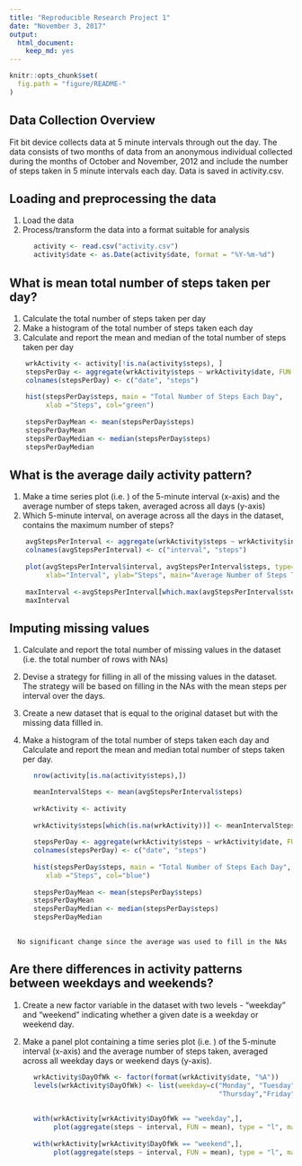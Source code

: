 ---
title: "Reproducible Research Project 1"
date: "November 3, 2017"
output: 
  html_document: 
    keep_md: yes
---

```{r, echo = TRUE}
knitr::opts_chunk$set(
  fig.path = "figure/README-"
)
```


## Data Collection Overview
   Fit bit device collects data at 5 minute intervals through out the day. The data consists of two     months of data from an anonymous individual collected during the months of October and November,     2012 and include the number of steps taken in 5 minute intervals each day. Data is saved in          activity.csv. 

## Loading and preprocessing the data
   1. Load the data
   2. Process/transform the data into a format suitable for analysis

```{r}
      activity <- read.csv("activity.csv")
      activity$date <- as.Date(activity$date, format = "%Y-%m-%d")
```

## What is mean total number of steps taken per day?
   1. Calculate the total number of steps taken per day
   2. Make a histogram of the total number of steps taken each day
   3. Calculate and report the mean and median of the total number of steps taken per day

```{r}
    wrkActivity <- activity[!is.na(activity$steps), ]
    stepsPerDay <- aggregate(wrkActivity$steps ~ wrkActivity$date, FUN = sum)
    colnames(stepsPerDay) <- c("date", "steps")
    
    hist(stepsPerDay$steps, main = "Total Number of Steps Each Day", 
         xlab ="Steps", col="green")
    
    stepsPerDayMean <- mean(stepsPerDay$steps)
    stepsPerDayMean
    stepsPerDayMedian <- median(stepsPerDay$steps)
    stepsPerDayMedian
```

## What is the average daily activity pattern?
   1. Make a time series plot (i.e. ) of the 5-minute interval (x-axis) and the average number 
      of steps taken, averaged across all days (y-axis)
   2. Which 5-minute interval, on average across all the days in the dataset, contains the 
      maximum number of steps?

```{r}
    avgStepsPerInterval <- aggregate(wrkActivity$steps ~ wrkActivity$interval, FUN = mean)
    colnames(avgStepsPerInterval) <- c("interval", "steps")
    
    plot(avgStepsPerInterval$interval, avgStepsPerInterval$steps, type="l", 
         xlab="Interval", ylab="Steps", main="Average Number of Steps Taken")
    
    maxInterval <-avgStepsPerInterval[which.max(avgStepsPerInterval$steps),1]
    maxInterval
```

## Imputing missing values

   1. Calculate and report the total number of missing values in the dataset (i.e. the total 
      number of rows with NAs)
   
   2. Devise a strategy for filling in all of the missing values in the dataset. The strategy will        be based on filling in the NAs with the mean steps per interval over the days.

   3. Create a new dataset that is equal to the original dataset but with the missing data 
      fillled in.

   4. Make a histogram of the total number of steps taken each day and Calculate and report 
      the mean and median total number of steps taken per day. 

```{r}
      nrow(activity[is.na(activity$steps),])

      meanIntervalSteps <- mean(avgStepsPerInterval$steps)
      
      wrkActivity <- activity
      
      wrkActivity$steps[which(is.na(wrkActivity))] <- meanIntervalSteps 
      
      stepsPerDay <- aggregate(wrkActivity$steps ~ wrkActivity$date, FUN = sum)
      colnames(stepsPerDay) <- c("date", "steps")
      
      hist(stepsPerDay$steps, main = "Total Number of Steps Each Day", 
         xlab ="Steps", col="blue")
      
      stepsPerDayMean <- mean(stepsPerDay$steps)
      stepsPerDayMean
      stepsPerDayMedian <- median(stepsPerDay$steps)
      stepsPerDayMedian
      
```
      No significant change since the average was used to fill in the NAs
  
## Are there differences in activity patterns between weekdays and weekends?
1. Create a new factor variable in the dataset with two levels - "weekday" and "weekend" indicating    whether a given date is a weekday or weekend day.

2. Make a panel plot containing a time series plot (i.e. ) of the 5-minute interval (x-axis) and the    average number of steps taken, averaged across all weekday days or weekend days (y-axis). 

```{r}
      wrkActivity$DayOfWk <- factor(format(wrkActivity$date, "%A"))
      levels(wrkActivity$DayOfWk) <- list(weekday=c("Monday", "Tuesday", "Wednesday", 
                                                    "Thursday","Friday"), weekend = c("Saturday",
                                                                                    "Sunday")) 
      
      with(wrkActivity[wrkActivity$DayOfWk == "weekday",],
           plot(aggregate(steps ~ interval, FUN = mean), type = "l", main = "Weekdays"))
      
      with(wrkActivity[wrkActivity$DayOfWk == "weekend",], 
           plot(aggregate(steps ~ interval, FUN = mean), type = "l", main = "Weekends")) 
      
```					
      